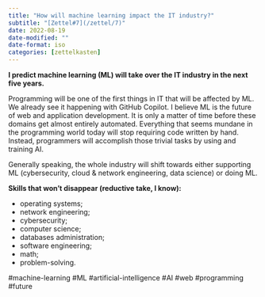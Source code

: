 ```yaml
---
title: "How will machine learning impact the IT industry?"
subtitle: "[Zettel#7](/zettel/7)"
date: 2022-08-19
date-modified: ""
date-format: iso
categories: [zettelkasten]
---
```

**I predict machine learning (ML) will take over the IT industry in the next five years.**

Programming will be one of the first things in IT that will be affected by ML. We already see it happening with GitHub Copilot. I believe ML is the future of web and application development. It is only a matter of time before these domains get almost entirely automated. Everything that seems mundane in the programming world today will stop requiring code written by hand. Instead, programmers will accomplish those trivial tasks by using and training AI.

Generally speaking, the whole industry will shift towards either supporting ML (cybersecurity, cloud & network engineering, data science) or doing ML.

**Skills that won't disappear (reductive take, I know):**

* operating systems;
* network engineering;
* cybersecurity;
* computer science;
* databases administration;
* software engineering;
* math;
* problem-solving.

#machine-learning #ML #artificial-intelligence #AI #web #programming #future
